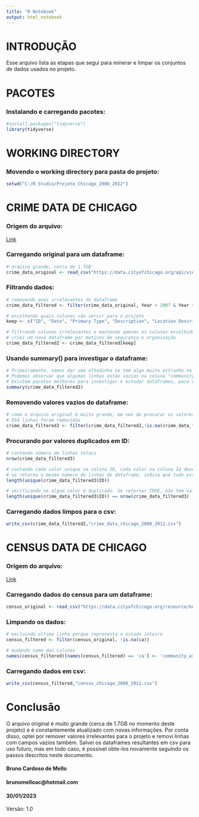 ---
title: "R Notebook"
output: html_notebook
---

# INTRODUÇÃO

Esse arquivo lista as etapas que segui para minerar e limpar os conjuntos de dados usados no projeto.

# PACOTES

### Instalando e carregando pacotes:

```{r}
#install.packages("tidyverse")
library(tidyverse)
```

# WORKING DIRECTORY

### Movendo o working directory para pasta do projeto:

```{r}
setwd("C:/R Studio/Projeto_Chicago_2008_2012")
```

# CRIME DATA DE CHICAGO

### Origem do arquivo:

[Link](https://data.cityofchicago.org/Public-Safety/Crimes-2001-to-Present/ijzp-q8t2?utm_medium=Exinfluencer&utm_source=Exinfluencer&utm_content=000026UJ&utm_term=10006555&utm_id=NA-SkillsNetwork-Channel-SkillsNetworkCoursesIBMDeveloperSkillsNetworkDB0201ENSkillsNetwork20127838-2022-01-01)

### Carregando original para um dataframe:

```{r}
# arquivo grande, cerca de 1.7GB
crime_data_original <- read_csv("https://data.cityofchicago.org/api/views/ijzp-q8t2/rows.csv?accessType=DOWNLOAD")
```

### Filtrando dados:

```{r}
# removendo anos irrelevantes do dataframe
crime_data_filtered <- filter(crime_data_original, Year > 2007 & Year < 2013)

# escolhendo quais colunas vão servir para o projeto
keep <- c("ID", "Date", "Primary Type", "Description", "Location Description", "Arrest", "Domestic", "Community Area", "Year")

# filtrando colunas irrelevantes e mantendo apenas as colunas escolhidas
# criei um novo dataframe por motivos de segurança e organização
crime_data_filtered2 <- crime_data_filtered[keep]
```

### Usando summary() para investigar o dataframe:

```{r}
# Primeiramente, vamos dar uma olhadinha se tem algo muito estranho no dataframe. 
# Podemos observar que algumas linhas estão vazias na coluna "community area", e isso pode atrapalhar na análise.
# Existem pacotes melhores para investigar e estudar dataframes, para o propósito deste projeto, summary() é suficiente
summary(crime_data_filtered2)
```

### Removendo valores vazios do dataframe:

```{r}
# como o arquivo original é muito grande, em vez de procurar os valores corretos para as linhas NA da community area, eu resolvei apenas exclui-las
# 854 linhas foram removidas
crime_data_filtered3 <- filter(crime_data_filtered2,!is.na(crime_data_filtered2[8]))
```

### Procurando por valores duplicados em ID:

```{r}
# contando número de linhas totais
nrow(crime_data_filtered3)

# contando cada valor unique na coluna ID, cada valor na coluna Id deve ser único
# se retorna o mesmo número de linhas do dataframe, indica que tudo está correto
length(unique(crime_data_filtered3$ID))

# verificando se algum valor é duplicado. Se retornar TRUE, não tem valores duplicados
length(unique(crime_data_filtered3$ID)) == nrow(crime_data_filtered3)
```

### Carregando dados limpos para o csv:

```{r}
write_csv(crime_data_filtered2,"crime_data_chicago_2008_2012.csv")
```

# CENSUS DATA DE CHICAGO

### Origem do arquivo:

[Link](https://data.cityofchicago.org/Health-Human-Services/Census-Data-Selected-socioeconomic-indicators-in-C/kn9c-c2s2?utm_medium=Exinfluencer&utm_source=Exinfluencer&utm_content=000026UJ&utm_term=10006555&utm_id=NA-SkillsNetwork-Channel-SkillsNetworkCoursesIBMDeveloperSkillsNetworkDB0201ENSkillsNetwork20127838-2022-01-01)

### Carregando dados do census para um dataframe:

```{r}
census_original <- read_csv("https://data.cityofchicago.org/resource/kn9c-c2s2.csv")
```

### Limpando os dados:

```{r}
# excluindo ultima linha porque representa o estado inteiro
census_filtered <- filter(census_original, !is.na(ca))

# mudando nome das colunas
names(census_filtered)[names(census_filtered) == 'ca'] <- 'community_area_number'
```

### Carregando dados em csv:

```{r}
write_csv(census_filtered,"census_chicago_2008_2012.csv")
```

# Conclusão

O arquivo original é muito grande (cerca de 1.7GB no momento deste projeto) e é constantemente atualizado com novas informações. Por conta disso, optei por remover valores irrelevantes para o projeto e removi linhas com campos vazios também. Salvei os dataframes resultantes em csv para uso futuro, mas em todo caso, é possivel obte-los novamente seguindo os passos descritos neste documento.

#### Bruno Cardoso de Mello

#### brunomelloac\@hotmail.com

#### 30/01/2023

Versão: 1.0
